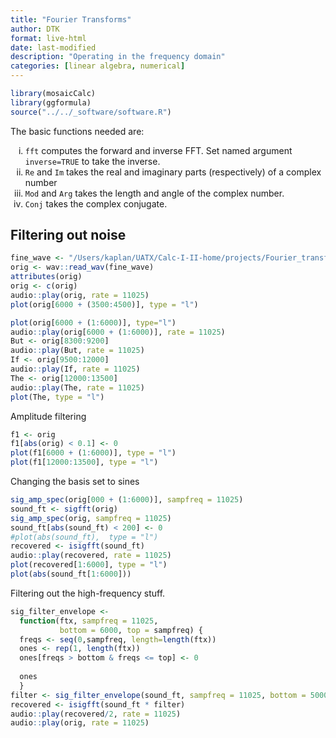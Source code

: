 ```yaml
---
title: "Fourier Transforms"
author: DTK
format: live-html
date: last-modified
description: "Operating in the frequency domain"
categories: [linear algebra, numerical]
---
```


```r
library(mosaicCalc)
library(ggformula)
source("../../_software/software.R")
```

The basic functions needed are:

i. `fft` computes the forward and inverse FFT.  Set named argument `inverse=TRUE` to take the inverse.
i. `Re` and `Im`  takes the real and imaginary parts (respectively) of a complex number
i. `Mod` and `Arg` takes the length and angle of the complex number.
i. `Conj` takes the complex conjugate.



## Filtering out noise

```r
fine_wave <- "/Users/kaplan/UATX/Calc-I-II-home/projects/Fourier_transform/finest_hour.wav"
orig <- wav::read_wav(fine_wave)
attributes(orig)
orig <- c(orig)
audio::play(orig, rate = 11025)
plot(orig[6000 + (3500:4500)], type = "l")
```

```r
plot(orig[6000 + (1:6000)], type="l")
audio::play(orig[6000 + (1:6000)], rate = 11025)
But <- orig[8300:9200]
audio::play(But, rate = 11025)
If <- orig[9500:12000]
audio::play(If, rate = 11025)
The <- orig[12000:13500]
audio::play(The, rate = 11025)
plot(The, type = "l")
```

Amplitude filtering

```r
f1 <- orig
f1[abs(orig) < 0.1] <- 0
plot(f1[6000 + (1:6000)], type = "l")
plot(f1[12000:13500], type = "l")
```


Changing the basis set to sines

```r
sig_amp_spec(orig[000 + (1:6000)], sampfreq = 11025)
sound_ft <- sigfft(orig)
sig_amp_spec(orig, sampfreq = 11025)
sound_ft[abs(sound_ft) < 200] <- 0
#plot(abs(sound_ft),  type = "l")
recovered <- isigfft(sound_ft)
audio::play(recovered, rate = 11025)
plot(recovered[1:6000], type = "l")
plot(abs(sound_ft[1:6000]))
```

Filtering out the high-frequency stuff.

```r
sig_filter_envelope <- 
  function(ftx, sampfreq = 11025, 
           bottom = 6000, top = sampfreq) {
  freqs <- seq(0,sampfreq, length=length(ftx))  
  ones <- rep(1, length(ftx))
  ones[freqs > bottom & freqs <= top] <- 0
  
  ones
  }
filter <- sig_filter_envelope(sound_ft, sampfreq = 11025, bottom = 5000)
recovered <- isigfft(sound_ft * filter)
audio::play(recovered/2, rate = 11025)
audio::play(orig, rate = 11025)
```

